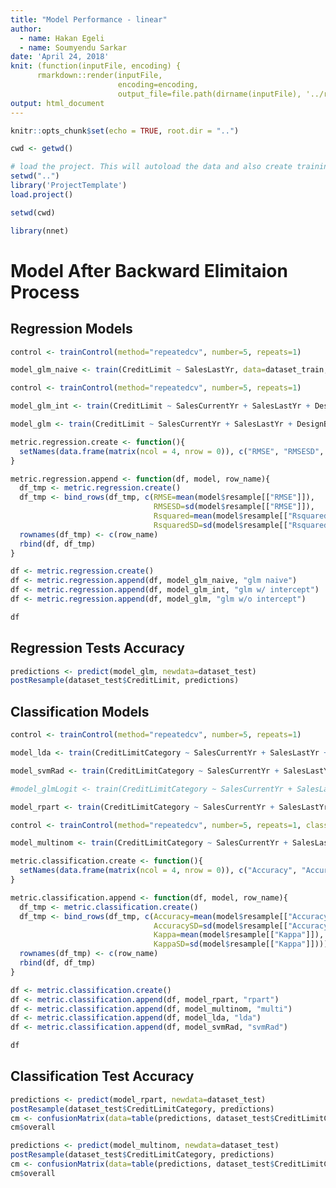 ```yaml
---
title: "Model Performance - linear"
author:
  - name: Hakan Egeli
  - name: Soumyendu Sarkar
date: 'April 24, 2018'
knit: (function(inputFile, encoding) { 
      rmarkdown::render(inputFile,
                        encoding=encoding, 
                        output_file=file.path(dirname(inputFile), '../reports/', 'model-performance-metrics.html')) })
output: html_document
---
```


```r
knitr::opts_chunk$set(echo = TRUE, root.dir = "..")
```


```r

cwd <- getwd()

# load the project. This will autoload the data and also create training and test datasets
setwd("..")
library('ProjectTemplate')
load.project()

setwd(cwd)

```

```r

library(nnet)

```

# Model After Backward Elimitaion Process

## Regression Models

```r

control <- trainControl(method="repeatedcv", number=5, repeats=1)

model_glm_naive <- train(CreditLimit ~ SalesLastYr, data=dataset_train, method="glm", metric="RMSE", trControl=control)

```

```r

control <- trainControl(method="repeatedcv", number=5, repeats=1)

model_glm_int <- train(CreditLimit ~ SalesCurrentYr + SalesLastYr + DesignBandSalesLast12Mo + NumberOfStoreLocations + AvgDaysOfPayCategory + ReturnedPaymentCount + RuralUrbanContinuumCode + MetroIndicator + MedianEarnings + MedianIncomeHouseholds, data=dataset_train, method="glm", metric="RMSE", trControl=control)

```

```r

model_glm <- train(CreditLimit ~ SalesCurrentYr + SalesLastYr + DesignBandSalesLast12Mo + NumberOfStoreLocations + AvgDaysOfPayCategory + ReturnedPaymentCount + RuralUrbanContinuumCode + MetroIndicator + MedianEarnings + MedianIncomeHouseholds - 1, data=dataset_train, method="glm", metric="RMSE", trControl=control)

```


```r

metric.regression.create <- function(){
  setNames(data.frame(matrix(ncol = 4, nrow = 0)), c("RMSE", "RMSESD", "Rsquared", "RsquaredSD"))
}

metric.regression.append <- function(df, model, row_name){
  df_tmp <- metric.regression.create()
  df_tmp <- bind_rows(df_tmp, c(RMSE=mean(model$resample[["RMSE"]]),
                                RMSESD=sd(model$resample[["RMSE"]]),
                                Rsquared=mean(model$resample[["Rsquared"]]),
                                RsquaredSD=sd(model$resample[["Rsquared"]])))
  rownames(df_tmp) <- c(row_name)
  rbind(df, df_tmp)
}

df <- metric.regression.create()
df <- metric.regression.append(df, model_glm_naive, "glm naive")
df <- metric.regression.append(df, model_glm_int, "glm w/ intercept")
df <- metric.regression.append(df, model_glm, "glm w/o intercept")

df

```

## Regression Tests Accuracy

```r

predictions <- predict(model_glm, newdata=dataset_test)
postResample(dataset_test$CreditLimit, predictions)

```


## Classification Models

```r

control <- trainControl(method="repeatedcv", number=5, repeats=1)

model_lda <- train(CreditLimitCategory ~ SalesCurrentYr + SalesLastYr + DesignBandSalesLast12Mo + NumberOfStoreLocations + AvgDaysOfPayCategory + ReturnedPaymentCount + RuralUrbanContinuumCode + MetroIndicator + MedianEarnings + MedianIncomeHouseholds - 1, data=dataset_train, method="lda", metric="Accuracy", trControl=control)

```

```r

model_svmRad <- train(CreditLimitCategory ~ SalesCurrentYr + SalesLastYr + DesignBandSalesLast12Mo + NumberOfStoreLocations + AvgDaysOfPayCategory + ReturnedPaymentCount + RuralUrbanContinuumCode + MetroIndicator + MedianEarnings + MedianIncomeHouseholds - 1, data=dataset_train, method="svmRadial", metric="Accuracy", trControl=control)

```

```r

#model_glmLogit <- train(CreditLimitCategory ~ SalesCurrentYr + SalesLastYr + DesignBandSalesLast12Mo + NumberOfStoreLocations + AvgDaysOfPayCategory + ReturnedPaymentCount + RuralUrbanContinuumCode + MetroIndicator + MedianEarnings + MedianIncomeHouseholds - 1, data=dataset_train, method="glm", metric="Accuracy", preProcess=c("center", "scale"), trControl=control)

```

```r

model_rpart <- train(CreditLimitCategory ~ SalesCurrentYr + SalesLastYr + DesignBandSalesLast12Mo + NumberOfStoreLocations + AvgDaysOfPayCategory + ReturnedPaymentCount + RuralUrbanContinuumCode + MetroIndicator + MedianEarnings + MedianIncomeHouseholds - 1, data=dataset_train, method="rpart", metric="Accuracy", trControl=control)

```


```r

control <- trainControl(method="repeatedcv", number=5, repeats=1, classProbs=TRUE)

model_multinom <- train(CreditLimitCategory ~ SalesCurrentYr + SalesLastYr + DesignBandSalesLast12Mo + NumberOfStoreLocations + AvgDaysOfPayCategory + ReturnedPaymentCount + RuralUrbanContinuumCode + MetroIndicator + MedianEarnings + MedianIncomeHouseholds - 1, data=dataset_train, method="multinom", metric="Accuracy", trControl=control, maxit=600, trace=FALSE)

```

```r

metric.classification.create <- function(){
  setNames(data.frame(matrix(ncol = 4, nrow = 0)), c("Accuracy", "AccuracySD", "Kappa", "KappaSD"))
}

metric.classification.append <- function(df, model, row_name){
  df_tmp <- metric.classification.create()
  df_tmp <- bind_rows(df_tmp, c(Accuracy=mean(model$resample[["Accuracy"]]),
                                AccuracySD=sd(model$resample[["Accuracy"]]),
                                Kappa=mean(model$resample[["Kappa"]]),
                                KappaSD=sd(model$resample[["Kappa"]])))
  rownames(df_tmp) <- c(row_name)
  rbind(df, df_tmp)
}

df <- metric.classification.create()
df <- metric.classification.append(df, model_rpart, "rpart")
df <- metric.classification.append(df, model_multinom, "multi")
df <- metric.classification.append(df, model_lda, "lda")
df <- metric.classification.append(df, model_svmRad, "svmRad")

df

```

## Classification Test Accuracy

```r

predictions <- predict(model_rpart, newdata=dataset_test)
postResample(dataset_test$CreditLimitCategory, predictions)
cm <- confusionMatrix(data=table(predictions, dataset_test$CreditLimitCategory))
cm$overall

```


```r

predictions <- predict(model_multinom, newdata=dataset_test)
postResample(dataset_test$CreditLimitCategory, predictions)
cm <- confusionMatrix(data=table(predictions, dataset_test$CreditLimitCategory))
cm$overall

```

